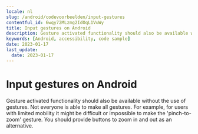 ```yaml
---
locale: nl
slug: /android/codevoorbeelden/input-gestures
contentful_id: 6wqy72MLzmg2IdOqL1VuWy
title: Input gestures on Android
description: Gesture activated functionality should also be available without the use of gestures.
keywords: [Android, accessibility, code sample]
date: 2023-01-17
last_update:
  date: 2023-01-17
---
```


# Input gestures on Android

Gesture activated functionality should also be available without the use of gestures. Not everyone is able to make all gestures. For example, for users with limited mobility it might be difficult or impossible to make the 'pinch-to-zoom' gesture. You should provide buttons to zoom in and out as an alternative.

<CodeSample id="input-gestures" locale="nl" platform="android"/>
